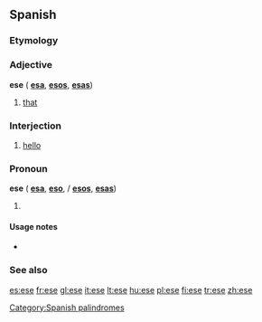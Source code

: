 {{also|ése}}
==Spanish==

===Etymology===
{{etyl|la|es}} {{term|ipse}}

===Adjective===
'''ese''' {{m}} {{context|demonstrative|lang=es}} ({{f}} '''[[esa]]''', {{m|p}} '''[[esos]]''', {{f|p}} '''[[esas]]''')

# [[that]]

===Interjection===
{{infl|es|interjection}}

# {{Mexico|informal|lang=es}} [[hello]]

===Pronoun===
'''ese''' {{m}} {{context|demonstrative|lang=es}} ({{f}} '''[[esa]]''', {{n}} '''[[eso]]''', {{m|p}}/{{n|p}} '''[[esos]]''', {{f|p}} '''[[esas]]''')

# {{alternative spelling of|ése}}

====Usage notes====
* {{es-demonstrative-accent-usage}}

===See also===
{{Spanish pronoun}}

[[Category:Spanish palindromes]]

[[es:ese]]
[[fr:ese]]
[[gl:ese]]
[[it:ese]]
[[lt:ese]]
[[hu:ese]]
[[pl:ese]]
[[fi:ese]]
[[tr:ese]]
[[zh:ese]]